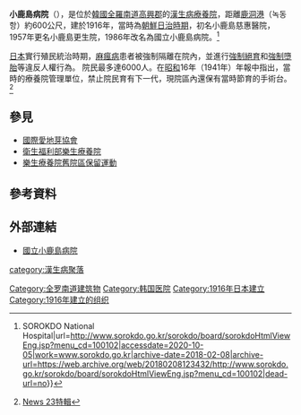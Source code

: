 {{coord|34.511612|N|127.121371|E|display=title|format=dms}}
'''小鹿島病院'''（{{lang-ko|국립소록도병원}}），是位於[[大韩民国|韓國]][[全羅南道|全羅南道]][[高興郡|高興郡]]的[[漢生病療養院|漢生病療養院]]，距離[[鹿洞港|鹿洞港]]（녹동항）約600公尺，建於1916年，當時為[[朝鮮日治時期|朝鮮日治時期]]，初名小鹿島慈惠醫院，1957年更名小鹿島更生院，1986年改名為國立小鹿島病院。<ref>{{Cite web|title=Introduction {{!}} SOROKDO National Hospital|url=http://www.sorokdo.go.kr/sorokdo/board/sorokdoHtmlViewEng.jsp?menu_cd=100102|accessdate=2020-10-05|work=www.sorokdo.go.kr|archive-date=2018-02-08|archive-url=https://web.archive.org/web/20180208123432/http://www.sorokdo.go.kr/sorokdo/board/sorokdoHtmlViewEng.jsp?menu_cd=100102|dead-url=no}}</ref>

[[日本|日本]]實行殖民統治時期，[[麻风病|麻瘋病]]患者被強制隔離在院內，並進行[[強制絕育|強制絕育]]和[[墮胎|強制墮胎]]等違反人權行為。 院民最多達6000人。在[[昭和|昭和]]16年（1941年）年報中指出，當時的療養院管理單位，禁止院民育有下一代，現院區內還保有當時節育的手術台。<ref>[http://www.youtube.com/watch?v=2wlQHgWezZ8 News 23特輯]{{Ja icon}}</ref>

==參見==
* [[國際愛地芽協會|國際愛地芽協會]]
* [[衛生福利部樂生療養院|衛生福利部樂生療養院]]
* [[樂生療養院舊院區保留運動|樂生療養院舊院區保留運動]]

== 參考資料 ==
{{reflist}}

== 外部連結 ==
* {{ko}}[http://www.sorokdo.go.kr 國立小鹿島病院] {{Wayback|url=http://www.sorokdo.go.kr/ |date=20090730195238 }}

{{Hospital-stub}}

[[category:漢生病聚落|category:漢生病聚落]]
[[Category:全罗南道建筑物|Category:全罗南道建筑物]]
[[Category:韩国医院|Category:韩国医院]]
[[Category:1916年日本建立|Category:1916年日本建立]]
[[Category:1916年建立的组织|Category:1916年建立的组织]]